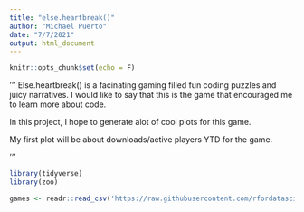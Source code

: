 ```yaml
---
title: "else.heartbreak()"
author: "Michael Puerto"
date: "7/7/2021"
output: html_document
---
```


```r
knitr::opts_chunk$set(echo = F)
```

'''
Else.heartbreak() is a facinating gaming filled fun coding puzzles and juicy narratives. I would like to say that this is the game that encouraged me to learn more about code. 

In this project, I hope to generate alot of cool plots for this game. 

My first plot will be about downloads/active players YTD for the game. 

'''

```r

library(tidyverse)
library(zoo)

games <- readr::read_csv('https://raw.githubusercontent.com/rfordatascience/tidytuesday/master/data/2021/2021-03-16/games.csv')

```

